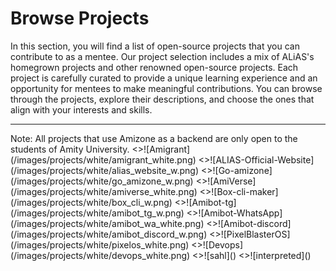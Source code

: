 
# Browse Projects

In this section, you will find a list of open-source projects that you can contribute to as a mentee.
Our project selection includes a mix of ALiAS's homegrown projects and other renowned open-source projects.
Each project is carefully curated to provide a unique learning experience and an opportunity for mentees to make meaningful contributions.
You can browse through the projects, explore their descriptions, and choose the ones that align with your interests and skills.

---
  <Callout type="info" emoji="ℹ️">
    Note: All projects that use Amizone as a backend are only open to the students of Amity University.
  </Callout>


<Cards num={2}>
  <Card image arrow title="Amigrant" href="/pages/projects/amigrant.mdx">
    <>![Amigrant](/images/projects/white/amigrant_white.png)</>
  </Card>
  <Card image arrow title="ALIAS Official Website" href="/pages/projects/alias-website.mdx">
    <>![ALIAS-Official-Website](/images/projects/white/alias_website_w.png)</>
  </Card>
  <Card
    image
    arrow
    title="Go-amizone"
    href="/pages/projects/go-amizone.mdx"
  >
    <>![Go-amizone](/images/projects/white/go_amizone_w.png)</>
  </Card>
  <Card
    image
    arrow
    title="AmiVerse"
    href="/pages/projects/amiverse.mdx"
  >
    <>![AmiVerse](/images/projects/white/amiverse_white.png)</>
  </Card>
  <Card
    image
    arrow
    title="Box-cli-maker"
    href="/pages/projects/box-cli-maker.mdx"
  >
    <>![Box-cli-maker](/images/projects/white/box_cli_w.png)</>
  </Card>
  <Card
    image
    arrow
    title="Amibot-tg"
    href="/pages/projects/amibot-telegram.mdx"
  >
    <>![Amibot-tg](/images/projects/white/amibot_tg_w.png)</>
  </Card>
  <Card
    image
    arrow
    title="Amibot-WhatsApp"
    href="/pages/projects/amibot-whatsapp.mdx"
  >
    <>![Amibot-WhatsApp](/images/projects/white/amibot_wa_white.png)</>
  </Card>
  <Card image arrow title="Amibot-discord" href="/pages/projects/amibot-discord.mdx">
    <>![Amibot-discord](/images/projects/white/amibot_discord_w.png)</>
  </Card>
  <Card
    image
    arrow
    title="PixelBlasterOS"
    href="/pages/projects/pixelblasteros.mdx"
  >
    <>![PixelBlasterOS](/images/projects/white/pixelos_white.png)</>
  </Card>
  <Card image arrow title="DevOps Track" href="/pages/projects/devops.mdx">
    <>![Devops](/images/projects/white/devops_white.png)</>
  </Card>

  <Card image arrow title="Sahl" href="/pages/projects/sahl.mdx">
    <>![sahl]()</>
  </Card>
   <Card image arrow title="Interpreted" href="/pages/projects/interpreted.mdx">
    <>![interpreted]()</>
  </Card>
  
</Cards>
